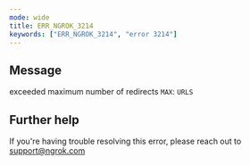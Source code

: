 ```yaml
---
mode: wide
title: ERR_NGROK_3214
keywords: ["ERR_NGROK_3214", "error 3214"]
---
```


## Message

exceeded maximum number of redirects `MAX`: `URLS`

## Further help

If you're having trouble resolving this error, please reach out to [support@ngrok.com](mailto:support@ngrok.com?subject=Help%20with%20ERR_NGROK_3214)
